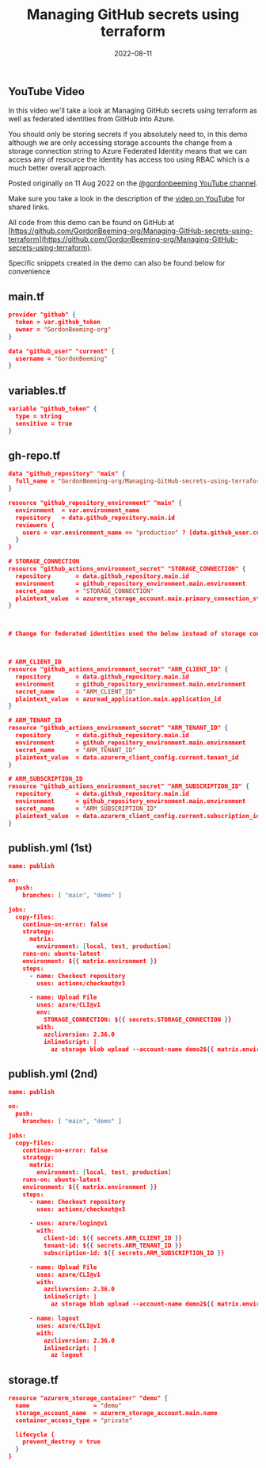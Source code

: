 ﻿---
title: 'Managing GitHub secrets using terraform'
date: 2022-08-11
tags: ['Security', 'Azure', 'Terraform', 'IaC', 'GitHub']
draft: false
summary: 'In this video we''ll take a look at Managing GitHub secrets using terraform as well as federated identities from GitHub into Azure. You should only be storing secrets if you absolutely need to, in this demo although we are only accessing storage accounts the change from a storage connection string to Azure Federated Identity means that we can access any of resource the identity has access too using RBAC which is a much better overall approach.'
---


## YouTube Video

In this video we'll take a look at Managing GitHub secrets using terraform as well as federated identities from GitHub into Azure.

You should only be storing secrets if you absolutely need to, in this demo although we are only accessing storage accounts the change from a storage connection string to Azure Federated Identity means that we can access any of resource the identity has access too using RBAC which is a much better overall approach.

Posted originally on 11 Aug 2022 on the [@gordonbeeming YouTube channel](https://www.youtube.com/@gordonbeeming).

Make sure you take a look in the description of the [video on YouTube](https://www.youtube.com/watch?v=QWW6UOq8CCs) for shared links.

<YouTubeEmbed src="//www.youtube.com/embed/QWW6UOq8CCs" width="480" height="270"  />


All code from this demo can be found on GitHub at [https://github.com/GordonBeeming-org/Managing-GitHub-secrets-using-terraform](https://github.com/GordonBeeming-org/Managing-GitHub-secrets-using-terraform).

Specific snippets created in the demo can also be found below for convenience


## main.tf


```json
provider "github" {
  token = var.github_token
  owner = "GordonBeeming-org"
}

data "github_user" "current" {
  username = "GordonBeeming"
}
```


## variables.tf


```json
variable "github_token" {
  type = string
  sensitive = true
}
```


## gh-repo.tf


```json
data "github_repository" "main" {
  full_name = "GordonBeeming-org/Managing-GitHub-secrets-using-terraform"
}

resource "github_repository_environment" "main" {
  environment  = var.environment_name
  repository   = data.github_repository.main.id
  reviewers {
    users = var.environment_name == "production" ? [data.github_user.current.id] : null
  }
}

# STORAGE_CONNECTION
resource "github_actions_environment_secret" "STORAGE_CONNECTION" {
  repository       = data.github_repository.main.id
  environment      = github_repository_environment.main.environment
  secret_name      = "STORAGE_CONNECTION"
  plaintext_value  = azurerm_storage_account.main.primary_connection_string
}



# Change for federated identities used the below instead of storage connection above



# ARM_CLIENT_ID
resource "github_actions_environment_secret" "ARM_CLIENT_ID" {
  repository       = data.github_repository.main.id
  environment      = github_repository_environment.main.environment
  secret_name      = "ARM_CLIENT_ID"
  plaintext_value  = azuread_application.main.application_id
}

# ARM_TENANT_ID
resource "github_actions_environment_secret" "ARM_TENANT_ID" {
  repository       = data.github_repository.main.id
  environment      = github_repository_environment.main.environment
  secret_name      = "ARM_TENANT_ID"
  plaintext_value  = data.azurerm_client_config.current.tenant_id
}

# ARM_SUBSCRIPTION_ID
resource "github_actions_environment_secret" "ARM_SUBSCRIPTION_ID" {
  repository       = data.github_repository.main.id
  environment      = github_repository_environment.main.environment
  secret_name      = "ARM_SUBSCRIPTION_ID"
  plaintext_value  = data.azurerm_client_config.current.subscription_id
}
```


## publish.yml (1st)


```json
name: publish

on:
  push:
    branches: [ "main", "demo" ]

jobs:
  copy-files:
    continue-on-error: false
    strategy:
      matrix:
        environment: [local, test, production]
    runs-on: ubuntu-latest
    environment: ${{ matrix.environment }}
    steps:
      - name: Checkout repository
        uses: actions/checkout@v3

      - name: Upload File
        uses: azure/CLI@v1
        env:
          STORAGE_CONNECTION: ${{ secrets.STORAGE_CONNECTION }}
        with:
          azcliversion: 2.36.0
          inlineScript: |
            az storage blob upload --account-name demo2${{ matrix.environment }}dso --file README.md --container-name demo --name README.md --overwrite --connection-string $STORAGE_CONNECTION
```


## publish.yml (2nd)


```json
name: publish

on:
  push:
    branches: [ "main", "demo" ]

jobs:
  copy-files:
    continue-on-error: false
    strategy:
      matrix:
        environment: [local, test, production]
    runs-on: ubuntu-latest
    environment: ${{ matrix.environment }}
    steps:
      - name: Checkout repository
        uses: actions/checkout@v3

      - uses: azure/login@v1
        with:
          client-id: ${{ secrets.ARM_CLIENT_ID }}
          tenant-id: ${{ secrets.ARM_TENANT_ID }}
          subscription-id: ${{ secrets.ARM_SUBSCRIPTION_ID }}

      - name: Upload File
        uses: azure/CLI@v1
        with:
          azcliversion: 2.36.0
          inlineScript: |
            az storage blob upload --account-name demo2${{ matrix.environment }}dso --file README.md --container-name demo --name README.md --overwrite

      - name: logout
        uses: azure/CLI@v1
        with:
          azcliversion: 2.36.0
          inlineScript: |
            az logout
```


## storage.tf


```json
resource "azurerm_storage_container" "demo" {
  name                  = "demo"
  storage_account_name  = azurerm_storage_account.main.name
  container_access_type = "private"

  lifecycle {
    prevent_destroy = true
  }
}
```

